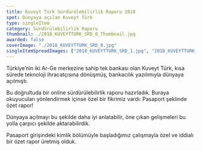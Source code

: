 ```yaml
---
title: Kuveyt Türk Sürdürülebilirlik Raporu 2018
spot: Dünyaya açılan Kuveyt Türk
type: singleItem
category: Sürdürülebilirlik Raporu
thumbnail: ./2018_KUVEYTTURK_SRD_0_Thumbnail.jpg
awarded: false
coverImage: "./2018_KUVEYTTURK_SRD_0.jpg"
singleItemSpreadImages: ["2018_KUVEYTTURK_SRD_1.jpg", "2018_KUVEYTTURK_SRD_2.jpg", "2018_KUVEYTTURK_SRD_3.jpg"]
---
```


Türkiye’nin iki Ar-Ge merkezine sahip tek bankası olan Kuveyt Türk, kısa sürede teknoloji ihracatçısına dönüşmüş, bankacılık yazılımıyla dünyaya açılmıştı.

Bu doğrultuda bir online sürdürülebilirlik raporu hazırladık. Buraya okuyucuları yönlendirmek içinse özel bir fikrimiz vardı: Pasaport şeklinde özet rapor!

Dünyaya açılmayı bu şekilde daha iyi anlatabilir, öne çıkan gelişmeleri bu yolla çarpıcı şekilde aktarabilirdik.

Pasaport girişindeki kimlik bölümüyle başladığımız çalışmayla özel ve iddialı bir özet rapor üretmiş olduk.
